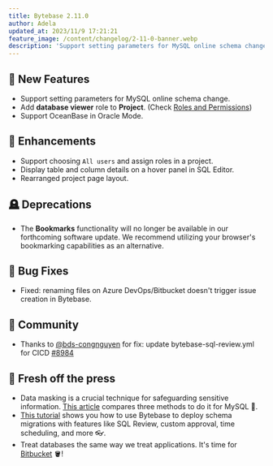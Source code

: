```yaml
---
title: Bytebase 2.11.0
author: Adela
updated_at: 2023/11/9 17:21:21
feature_image: /content/changelog/2-11-0-banner.webp
description: 'Support setting parameters for MySQL online schema change.'
---
```


## 🚀 New Features

- Support setting parameters for MySQL online schema change.
- Add **database viewer** role to **Project**. (Check [Roles and Permissions](/concepts/roles-and-permissions/))
- Support OceanBase in Oracle Mode.

## 🎄 Enhancements

- Support choosing `All users` and assign roles in a project.
- Display table and column details on a hover panel in SQL Editor.
- Rearranged project page layout.

## 🪦 Deprecations

- The **Bookmarks** functionality will no longer be available in our forthcoming software update. We recommend utilizing your browser's bookmarking capabilities as an alternative.

## 🐞 Bug Fixes

- Fixed: renaming files on Azure DevOps/Bitbucket doesn't trigger issue creation in Bytebase.

## 🎠 Community

- Thanks to [@bds-congnguyen](https://github.com/bds-congnguyen) for fix: update bytebase-sql-review.yml for CICD [#8984](https://github.com/bytebase/bytebase/pull/8984)

## 📰 Fresh off the press

- Data masking is a crucial technique for safeguarding sensitive information. [This article](/blog/mysql-data-masking/) compares three methods to do it for MySQL 🐬.
- [This tutorial](/tutorials/deploy-schema-migration/) shows you how to use Bytebase to deploy schema migrations with features like SQL Review, custom approval, time scheduling, and more 👓.
- Treat databases the same way we treat applications. It's time for [Bitbucket](/tutorials/database-cicd-best-practice-with-bitbucket/) 🪣!

<IncludeBlock url="/docs/get-started/install/install-upgrade"></IncludeBlock>
